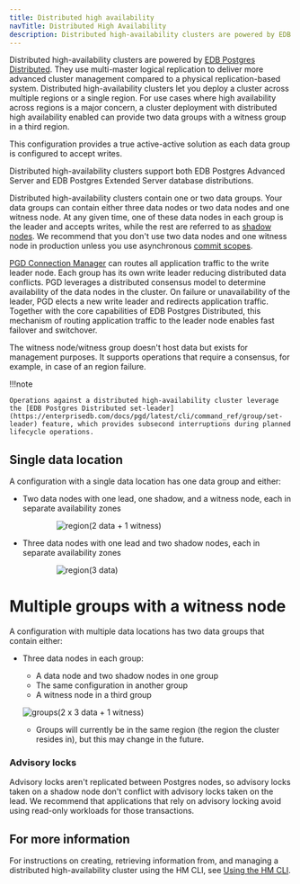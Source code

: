 ```yaml
---
title: Distributed high availability
navTitle: Distributed High Availability
description: Distributed high-availability clusters are powered by EDB Postgres Distributed and are designed to provide high availability across multiple data groups.
---
```


Distributed high-availability clusters are powered by [EDB Postgres Distributed](https://enterprisedb.com/docs/pgd/latest/). They use multi-master logical replication to deliver more advanced cluster management compared to a physical replication-based system. Distributed high-availability clusters let you deploy a cluster across multiple regions or a single region. For use cases where high availability across regions is a major concern, a cluster deployment with distributed high availability enabled can provide two data groups with a witness group in a third region.

This configuration provides a true active-active solution as each data group is configured to accept writes. 

Distributed high-availability clusters support both EDB Postgres Advanced Server and EDB Postgres Extended Server database distributions. 

Distributed high-availability clusters contain one or two data groups. Your data groups can contain either three data nodes or two data nodes and one witness node. At any given time, one of these data nodes in each group is the leader and accepts writes, while the rest are referred to as [shadow nodes](https://enterprisedb.com/docs/pgd/latest/terminology/#write-leader). We recommend that you don't use two data nodes and one witness node in production unless you use asynchronous [commit scopes](https://enterprisedb.com/docs/pgd/latest/reference/commit-scopes/commit-scopes/). 

[PGD Connection Manager](https://enterprisedb.com/docs/pgd/latest/reference/connection-manager/) can routes all application traffic to the write leader node. Each group has its own write leader reducing distributed data conflicts. PGD leverages a distributed consensus model to determine availability of the data nodes in the cluster. On failure or unavailability of the leader, PGD elects a new write leader and redirects application traffic. Together with the core capabilities of EDB Postgres Distributed, this mechanism of routing application traffic to the leader node enables fast failover and switchover.

The witness node/witness group doesn't host data but exists for management purposes. It supports operations that require a consensus, for example, in case of an region failure.

!!!note

    Operations against a distributed high-availability cluster leverage the [EDB Postgres Distributed set-leader](https://enterprisedb.com/docs/pgd/latest/cli/command_ref/group/set-leader) feature, which provides subsecond interruptions during planned lifecycle operations.

## Single data location

A configuration with a single data location has one data group and either:

-   Two data nodes with one lead, one shadow, and a witness node, each in separate availability zones

    <div style="width: 75%; margin: auto;">

    ![region(2 data + 1 witness)](../../images/architectures/dhaaha-1x2-with-witness.svg)

    </div>
    
-   Three data nodes with one lead and two shadow nodes, each in separate availability zones

    <div style="width: 75%; margin: auto;">

    ![region(3 data)](../../images/architectures/ahadha-1x3-cluster.svg)

    </div>

# Multiple groups with a witness node

A configuration with multiple data locations has two data groups that contain either:

* Three data nodes in each group:
    * A data node and two shadow nodes in one group
    * The same configuration in another group
    * A witness node in a third group

    ![groups(2 x 3 data + 1 witness)](../../images/architectures/dha-3x3-cluster.svg)

    * Groups will currently be in the same region (the region the cluster resides in), but this may change in the future.

### Advisory locks

Advisory locks aren't replicated between Postgres nodes, so advisory locks taken on a shadow node don't conflict with advisory locks taken on the lead. We recommend that applications that rely on advisory locking avoid using read-only workloads for those transactions.

## For more information

For instructions on creating, retrieving information from, and managing a distributed high-availability cluster using the HM CLI, see [Using the HM CLI](../../using_hybrid_manager/edbctl/).
